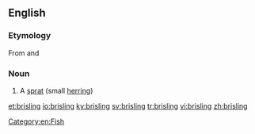 ==English==

===Etymology===
From {{etyl|no|en}} {{term|brisling|lang=nb}} and {{etyl|da|en}} {{term|brisling|lang=da}}

===Noun===
{{en-noun|brisling|brislings}}

# A [[sprat]] (small [[herring]])

[[Category:en:Fish]]

[[et:brisling]]
[[io:brisling]]
[[ky:brisling]]
[[sv:brisling]]
[[tr:brisling]]
[[vi:brisling]]
[[zh:brisling]]